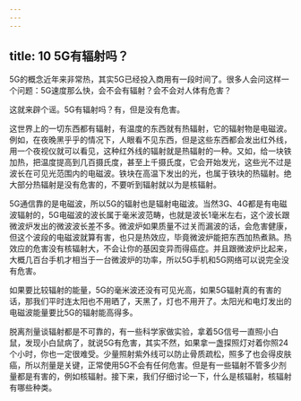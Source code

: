 ```yaml
---
---
---
```

title: 10 5G有辐射吗？
---




5G的概念近年来非常热，其实5G已经投入商用有一段时间了。很多人会问这样一个问题：5G速度那么快，会不会有辐射？会不会对人体有危害？

这就来辟个谣。5G有辐射吗？有，但是没有危害。

这世界上的一切东西都有辐射，有温度的东西就有热辐射，它的辐射物是电磁波。例如，在夜晚黑乎乎的情况下，人眼看不见东西，但是这些东西都会发出红外线，用一个夜视仪就可以看见，这种红外线的辐射就是热辐射的一种。又如，给一块铁加热，把温度提高到几百摄氏度，甚至上千摄氏度，它会开始发光，这些光不过是波长在可见光范围内的电磁波。铁块在高温下发出的光，也属于铁块的热辐射。绝大部分热辐射是没有危害的，不要听到辐射就以为是核辐射。

5G通信靠的是电磁波，所以5G的辐射也是辐射电磁波。当然3G、4G都是有电磁波辐射的，5G电磁波的波长属于毫米波范畴，也就是波长1毫米左右，这个波长跟微波炉发出的微波波长差不多。微波炉如果质量不过关而漏波的话，会危害健康，但这个波段的电磁波就算有害，也只是热效应，毕竟微波炉能把东西加热煮熟。热效应的危害没有核辐射大，不会让你的基因变异而得癌症。并且跟微波炉比起来，大概几百台手机才相当于一台微波炉的功率，所以5G手机和5G网络可以说完全没有危害。

如果要比较辐射的能量，5G的毫米波还没有可见光高，如果5G辐射真的有害的话，那我们平时连太阳也不用晒了，天黑了，灯也不用开了。太阳光和电灯发出的电磁波能量要比5G的辐射能高得多。

脱离剂量谈辐射都是不可靠的，有一些科学家做实验，拿着5G信号一直照小白鼠，发现小白鼠病了，就说5G有危害，其实不然，如果拿一盏探照灯对着你照24个小时，你也一定很难受。少量照射紫外线可以防止骨质疏松，照多了也会得皮肤癌，所以剂量是关键，正常使用5G不会有任何危害。但是有一些辐射不管多少剂量都是有害的，例如核辐射。接下来，我们仔细讨论一下，什么是核辐射，核辐射有哪些种类。